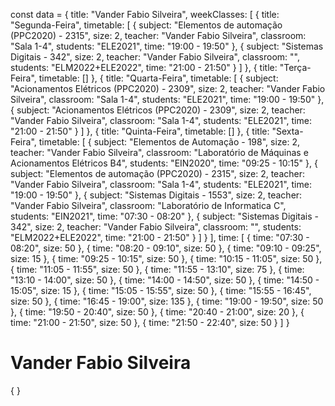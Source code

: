 const data = {
  title: "Vander Fabio Silveira",
  weekClasses: [
    {
      title: "Segunda-Feira",
      timetable: [
        {
          subject: "Elementos de automação (PPC2020) - 2315",
          size: 2,
          teacher: "Vander Fabio Silveira",
          classroom: "Sala 1-4",
          students: "ELE2021",
          time: "19:00 - 19:50"
        },
        {
          subject: "Sistemas Digitais - 342",
          size: 2,
          teacher: "Vander Fabio Silveira",
          classroom: "",
          students: "ELM2022+ELE2022",
          time: "21:00 - 21:50"
        }
      ]
    },
    {
      title: "Terça-Feira",
      timetable: []
    },
    {
      title: "Quarta-Feira",
      timetable: [
        {
          subject: "Acionamentos Elétricos (PPC2020) - 2309",
          size: 2,
          teacher: "Vander Fabio Silveira",
          classroom: "Sala 1-4",
          students: "ELE2021",
          time: "19:00 - 19:50"
        },
        {
          subject: "Acionamentos Elétricos (PPC2020) - 2309",
          size: 2,
          teacher: "Vander Fabio Silveira",
          classroom: "Sala 1-4",
          students: "ELE2021",
          time: "21:00 - 21:50"
        }
      ]
    },
    {
      title: "Quinta-Feira",
      timetable: []
    },
    {
      title: "Sexta-Feira",
      timetable: [
        {
          subject: "Elementos de Automação - 198",
          size: 2,
          teacher: "Vander Fabio Silveira",
          classroom: "Laboratório de Máquinas e Acionamentos Elétricos B4",
          students: "EIN2020",
          time: "09:25 - 10:15"
        },
        {
          subject: "Elementos de automação (PPC2020) - 2315",
          size: 2,
          teacher: "Vander Fabio Silveira",
          classroom: "Sala 1-4",
          students: "ELE2021",
          time: "19:00 - 19:50"
        },
        {
          subject: "Sistemas Digitais - 1553",
          size: 2,
          teacher: "Vander Fabio Silveira",
          classroom: "Laboratório de Informatica C",
          students: "EIN2021",
          time: "07:30 - 08:20"
        },
        {
          subject: "Sistemas Digitais - 342",
          size: 2,
          teacher: "Vander Fabio Silveira",
          classroom: "",
          students: "ELM2022+ELE2022",
          time: "21:00 - 21:50"
        }
      ]
    }
  ],
  time: [
    {
      time: "07:30 - 08:20",
      size: 50
    },
    {
      time: "08:20 - 09:10",
      size: 50
    },
    {
      time: "09:10 - 09:25",
      size: 15
    },
    {
      time: "09:25 - 10:15",
      size: 50
    },
    {
      time: "10:15 - 11:05",
      size: 50
    },
    {
      time: "11:05 - 11:55",
      size: 50
    },
    {
      time: "11:55 - 13:10",
      size: 75
    },
    {
      time: "13:10 - 14:00",
      size: 50
    },
    {
      time: "14:00 - 14:50",
      size: 50
    },
    {
      time: "14:50 - 15:05",
      size: 15
    },
    {
      time: "15:05 - 15:55",
      size: 50
    },
    {
      time: "15:55 - 16:45",
      size: 50
    },
    {
      time: "16:45 - 19:00",
      size: 135
    },
    {
      time: "19:00 - 19:50",
      size: 50
    },
    {
      time: "19:50 - 20:40",
      size: 50
    },
    {
      time: "20:40 - 21:00",
      size: 20
    },
    {
      time: "21:00 - 21:50",
      size: 50
    },
    {
      time: "21:50 - 22:40",
      size: 50
    }
  ]
}

# Vander Fabio Silveira

<div>
    {
        <Grid
            title={data.title} 
            weekClasses={data.weekClasses} 
            time={data.time}
        />
    }
</div>